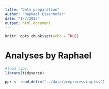 ```yaml
---
title: "Data preparation"
author: "Raphael Eisenhofer"
date: "1/7/2023"
output: html_document
---
```


```r
knitr::opts_chunk$set(echo = TRUE)
```

# Analyses by Raphael

```r
#load libs:
library(tidyverse)
```


```r
ppr <- read_delim("../data/preprocessing.csv")

```




